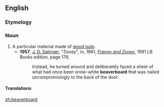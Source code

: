 ==English==

===Etymology===
{{compound|beaver|board}}

===Noun===
{{en-noun|-}}

# A particular material made of [[wood pulp]].
#*'''1957''', [[w:J. D. Salinger|J. D. Salinger]], "Zooey", in, 1961, ''[[w:Franny and Zooey|Franny and Zooey]]'', 1991 LB Books edition, page 176,
#*:Instead, he turned around and deliberately faced a sheet of what had once been snow-white '''beaverboard''' that was nailed uncompromisingly to the back of the door.

====Translations====
{{trans-top|a particular material made of wood pulp}}
{{trans-mid}}
{{trans-bottom}}

[[zh:beaverboard]]
